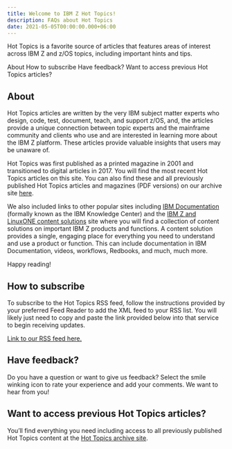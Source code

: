 ```yaml
---
title: Welcome to IBM Z Hot Topics! 
description: FAQs about Hot Topics
date: 2021-05-05T00:00:00.000+06:00
---
```



<PageDescription>

Hot Topics is a favorite source of articles that features areas of interest across IBM Z and z/OS topics, including important hints and tips.

</PageDescription>

<AnchorLinks>
  <AnchorLink>About</AnchorLink>
  <AnchorLink>How to subscribe</AnchorLink>
  <AnchorLink>Have feedback?</AnchorLink>
  <AnchorLink>Want to access previous Hot Topics articles?</AnchorLink>
</AnchorLinks>

## About

Hot Topics articles are written by the very IBM subject matter experts who design, code, test, document, teach, and support z/OS, and, the articles provide a unique connection between topic experts and the mainframe community and clients who use and are interested in learning more about the IBM Z platform. These articles provide valuable insights that users may be unaware of.

Hot Topics was first published as a printed magazine in 2001 and transitioned to digital articles in 2017. You will find the most recent Hot Topics articles on this site. You can also find these and all previously published Hot Topics articles and magazines (PDF versions) on our archive site [here](https://www-01.ibm.com/servers/resourcelink/svc00100.nsf/pages/zosHotTopics?OpenDocument).

We also included links to other popular sites including [IBM Documentation](https://www.ibm.com/docs/en) (formally known as the IBM Knowledge Center) and the [IBM Z and LinuxONE content solutions](https://www.ibm.com/support/z-content-solutions/) site where you will find a collection of content solutions on important IBM Z products and functions. A content solution provides a single, engaging place for everything you need to understand and use a product or function. This can include documentation in IBM Documentation, videos, workflows, Redbooks, and much, much more.

Happy reading!

## How to subscribe


To subscribe to the Hot Topics RSS feed, follow the instructions provided by your preferred Feed Reader to add the XML feed to your RSS list. You will likely just need to copy and paste the link provided below into that service to begin receiving updates.

[Link to our RSS feed here.](/rss.xml)

## Have feedback?

Do you have a question or want to give us feedback?  Select the smile winking icon to rate your experience and add your comments. We want to hear from you!

## Want to access previous Hot Topics articles?

You’ll find everything you need including access to all previously published Hot Topics content at the [Hot Topics archive site](https://www-01.ibm.com/servers/resourcelink/svc00100.nsf/pages/zosHotTopics?OpenDocument).
